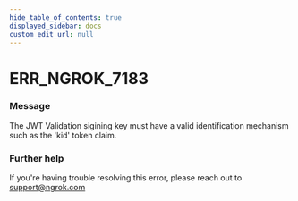 ```yaml
---
hide_table_of_contents: true
displayed_sidebar: docs
custom_edit_url: null
---
```



# ERR_NGROK_7183

### Message

The JWT Validation sigining key must have a valid identification mechanism such as the 'kid' token claim.

### Further help

If you're having trouble resolving this error, please reach out to [support@ngrok.com](mailto:support@ngrok.com?subject=Help%20with%20ERR_NGROK_7183)

<ErrorDetails error="err_ngrok_7183" />
